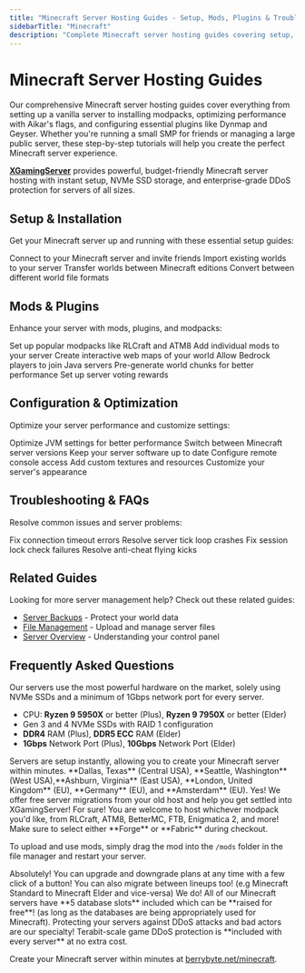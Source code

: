```yaml
---
title: "Minecraft Server Hosting Guides - Setup, Mods, Plugins & Troubleshooting"
sidebarTitle: "Minecraft"
description: "Complete Minecraft server hosting guides covering setup, modpacks, plugins like Dynmap and Geyser, performance optimization with Aikar's flags, and troubleshooting common server issues."
---
```


# Minecraft Server Hosting Guides

Our comprehensive Minecraft server hosting guides cover everything from setting up a vanilla server to installing modpacks, optimizing performance with Aikar's flags, and configuring essential plugins like Dynmap and Geyser. Whether you're running a small SMP for friends or managing a large public server, these step-by-step tutorials will help you create the perfect Minecraft server experience.

**[XGamingServer](https://xgamingserver.com/minecraft-server-hosting)** provides powerful, budget-friendly Minecraft server hosting with instant setup, NVMe SSD storage, and enterprise-grade DDoS protection for servers of all sizes.

## Setup & Installation

Get your Minecraft server up and running with these essential setup guides:

<CardGroup cols={2}>
  <Card title="Join Your Server" href="/games/minecraft/join-server" icon="users">
    Connect to your Minecraft server and invite friends
  </Card>
  <Card title="Upload World Files" href="/games/minecraft/upload-world" icon="upload">
    Import existing worlds to your server
  </Card>
  <Card title="Convert Bedrock to Java" href="/games/minecraft/convert-bedrock-to-java" icon="arrow-right-arrow-left">
    Transfer worlds between Minecraft editions
  </Card>
  <Card title="Convert World Formats" href="/games/minecraft/convert-world" icon="rotate">
    Convert between different world file formats
  </Card>
</CardGroup>

## Mods & Plugins

Enhance your server with mods, plugins, and modpacks:

<CardGroup cols={2}>
  <Card title="Installing Modpacks" href="/games/minecraft/installing-modpacks" icon="box">
    Set up popular modpacks like RLCraft and ATM8
  </Card>
  <Card title="Installing Mods" href="/games/minecraft/installing-mods" icon="puzzle-piece">
    Add individual mods to your server
  </Card>
  <Card title="Dynmap Plugin" href="/games/minecraft/plugins/dynmap" icon="map">
    Create interactive web maps of your world
  </Card>
  <Card title="Geyser Plugin" href="/games/minecraft/plugins/geyser" icon="mobile">
    Allow Bedrock players to join Java servers
  </Card>
  <Card title="Chunky Plugin" href="/games/minecraft/plugins/chunky" icon="grid">
    Pre-generate world chunks for better performance
  </Card>
  <Card title="Votifier Plugin" href="/games/minecraft/plugins/votifier" icon="thumbs-up">
    Set up server voting rewards
  </Card>
</CardGroup>

## Configuration & Optimization

Optimize your server performance and customize settings:

<CardGroup cols={2}>
  <Card title="Aikar's Flags" href="/games/minecraft/aikars-flags" icon="flag">
    Optimize JVM settings for better performance
  </Card>
  <Card title="Changing Versions" href="/games/minecraft/changing-versions" icon="code-branch">
    Switch between Minecraft server versions
  </Card>
  <Card title="Updating Server JARs" href="/games/minecraft/updating-jars" icon="download">
    Keep your server software up to date
  </Card>
  <Card title="Setting Up RCON" href="/games/minecraft/setting-up-rcon" icon="terminal">
    Configure remote console access
  </Card>
  <Card title="Resource Packs" href="/games/minecraft/resource-packs" icon="palette">
    Add custom textures and resources
  </Card>
  <Card title="Server Icon" href="/games/minecraft/server-icon" icon="image">
    Customize your server's appearance
  </Card>
</CardGroup>

## Troubleshooting & FAQs

Resolve common issues and server problems:

<CardGroup cols={2}>
  <Card title="Connection Timed Out" href="/games/minecraft/common-errors/connection-timed-out" icon="wifi-slash">
    Fix connection timeout errors
  </Card>
  <Card title="Server Tick Loop Exception" href="/games/minecraft/common-errors/exception-server-tick-loop" icon="exclamation-triangle">
    Resolve server tick loop crashes
  </Card>
  <Card title="Session Lock Failed" href="/games/minecraft/common-errors/failed-to-check-session-lock" icon="lock">
    Fix session lock check failures
  </Card>
  <Card title="Kicked for Flying" href="/games/minecraft/common-errors/kicked-for-flying" icon="plane">
    Resolve anti-cheat flying kicks
  </Card>
</CardGroup>

## Related Guides

Looking for more server management help? Check out these related guides:

- [Server Backups](/panel/backups) - Protect your world data
- [File Management](/panel/importing-files) - Upload and manage server files
- [Server Overview](/panel/overview) - Understanding your control panel

## Frequently Asked Questions

<AccordionGroup>

<Accordion title="What are the specs on the servers?">
Our servers use the most powerful hardware on the market, solely using NVMe SSDs and a minimum of 1Gbps network port for every server.

- CPU: **Ryzen 9 5950X** or better (Plus), **Ryzen 9 7950X** or better (Elder)
- Gen 3 and 4 NVMe SSDs with RAID 1 configuration
- **DDR4** RAM (Plus), **DDR5 ECC** RAM (Elder)
- **1Gbps** Network Port (Plus), **10Gbps** Network Port (Elder)
</Accordion>

<Accordion title="How long does setup take?">
Servers are setup instantly, allowing you to create your Minecraft server within minutes.
</Accordion>

<Accordion title="What locations are the servers in?">
**Dallas, Texas** (Central USA), **Seattle, Washington** (West USA),**Ashburn, Virginia** (East USA), **London, United Kingdom** (EU), **Germany** (EU), and **Amsterdam** (EU).
</Accordion>

<Accordion title="Can I migrate my existing server to XGamingServer?">
Yes! We offer free server migrations from your old host and help you get settled into XGamingServer!
</Accordion>

<Accordion title="Do you support mods/modpacks or other server types?">
For sure! You are welcome to host whichever modpack you'd like, from RLCraft, ATM8, BetterMC, FTB, Enigmatica 2, and more! Make sure to select either **Forge** or **Fabric** during checkout.

To upload and use mods, simply drag the mod into the `/mods` folder in the file manager and restart your server.
</Accordion>

<Accordion title="Can I upgrade/downgrade my server later on?">
Absolutely! You can upgrade and downgrade plans at any time with a few click of a button! You can also migrate between lineups too! (e.g Minecraft Standard to Minecraft Elder and vice-versa)
</Accordion>

<Accordion title="Do you support MySQL databases?">
We do! All of our Minecraft servers have **5 database slots** included which can be **raised for free**! (as long as the databases are being appropriately used for Minecraft).
</Accordion>

<Accordion title="Are the servers DDoS protected?">
Protecting your servers against DDoS attacks and bad actors are our specialty! Terabit-scale game DDoS protection is **included with every server** at no extra cost.
</Accordion>

</AccordionGroup>


Create your Minecraft server within minutes at [berrybyte.net/minecraft](https://xgamingserver.com/minecraft/).
